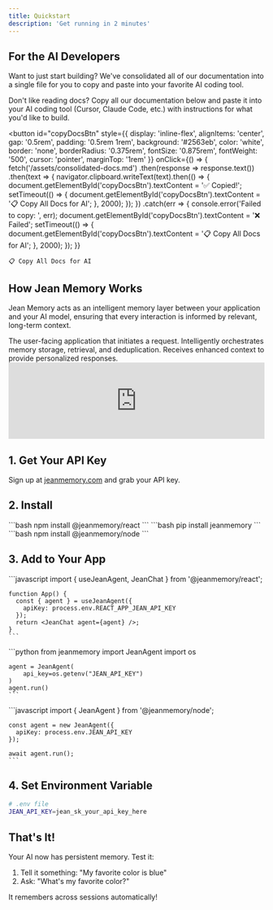 ```yaml
---
title: Quickstart
description: 'Get running in 2 minutes'
---
```


## For the AI Developers

Want to just start building? We've consolidated all of our documentation into a single file for you to copy and paste into your favorite AI coding tool.

<Card title="Skip the reading, start building" icon="lightning-bolt">
  Don't like reading docs? Copy all our documentation below and paste it into your AI coding tool (Cursor, Claude Code, etc.) with instructions for what you'd like to build.
  
  <button 
    id="copyDocsBtn"
    style={{
      display: 'inline-flex',
      alignItems: 'center',
      gap: '0.5rem',
      padding: '0.5rem 1rem',
      background: '#2563eb',
      color: 'white',
      border: 'none',
      borderRadius: '0.375rem',
      fontSize: '0.875rem',
      fontWeight: '500',
      cursor: 'pointer',
      marginTop: '1rem'
    }}
    onClick={() => {
      fetch('/assets/consolidated-docs.md')
        .then(response => response.text())
        .then(text => {
          navigator.clipboard.writeText(text).then(() => {
            document.getElementById('copyDocsBtn').textContent = '✅ Copied!';
            setTimeout(() => {
              document.getElementById('copyDocsBtn').textContent = '📋 Copy All Docs for AI';
            }, 2000);
          });
        })
        .catch(err => {
          console.error('Failed to copy: ', err);
          document.getElementById('copyDocsBtn').textContent = '❌ Failed';
          setTimeout(() => {
            document.getElementById('copyDocsBtn').textContent = '📋 Copy All Docs for AI';
          }, 2000);
        });
    }}
  >
    📋 Copy All Docs for AI
  </button>
</Card>

## How Jean Memory Works

Jean Memory acts as an intelligent memory layer between your application and your AI model, ensuring that every interaction is informed by relevant, long-term context.

<CardGroup cols={3}>
    <Card title="Your Application" icon="cloud">
        The user-facing application that initiates a request.
    </Card>
    <Card title="Jean Memory" icon="brain">
        Intelligently orchestrates memory storage, retrieval, and deduplication.
    </Card>
    <Card title="AI Model" icon="sparkles">
        Receives enhanced context to provide personalized responses.
    </Card>
</CardGroup>


<iframe 
    width="100%" 
    style={{aspectRatio: "16 / 9", margin: '2rem 0'}} 
    src="https://www.youtube.com/embed/kO6f7doPjSI" 
    title="YouTube video player" 
    frameBorder="0" 
    allow="accelerometer; autoplay; clipboard-write; encrypted-media; gyroscope; picture-in-picture" 
    allowFullScreen>
</iframe>

## 1. Get Your API Key

Sign up at [jeanmemory.com](https://jeanmemory.com) and grab your API key.

## 2. Install

<Tabs>
  <Tab title="React">
    ```bash
    npm install @jeanmemory/react
    ```
  </Tab>
  <Tab title="Python">
    ```bash
    pip install jeanmemory
    ```
  </Tab>
  <Tab title="Node.js">
    ```bash
    npm install @jeanmemory/node
    ```
  </Tab>
</Tabs>

## 3. Add to Your App

<Tabs>
  <Tab title="React">
    ```javascript
    import { useJeanAgent, JeanChat } from '@jeanmemory/react';
    
    function App() {
      const { agent } = useJeanAgent({ 
        apiKey: process.env.REACT_APP_JEAN_API_KEY 
      });
      return <JeanChat agent={agent} />;
    }
    ```
  </Tab>
  <Tab title="Python">
    ```python
    from jeanmemory import JeanAgent
    import os
    
    agent = JeanAgent(
        api_key=os.getenv("JEAN_API_KEY")
    )
    agent.run()
    ```
  </Tab>
  <Tab title="Node.js">
    ```javascript
    import { JeanAgent } from '@jeanmemory/node';
    
    const agent = new JeanAgent({
      apiKey: process.env.JEAN_API_KEY
    });
    
    await agent.run();
    ```
  </Tab>
</Tabs>

## 4. Set Environment Variable

```bash
# .env file
JEAN_API_KEY=jean_sk_your_api_key_here
```

## That's It!

Your AI now has persistent memory. Test it:

1. Tell it something: "My favorite color is blue"
2. Ask: "What's my favorite color?"

It remembers across sessions automatically!
